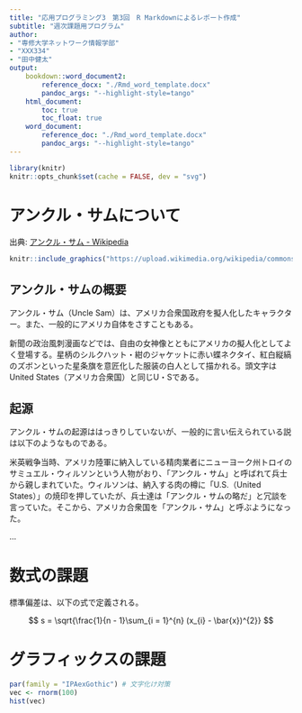 ```yaml
---
title: "応用プログラミング3　第3回　R Markdownによるレポート作成"
subtitle: "週次課題用プログラム"
author:
- "専修大学ネットワーク情報学部"
- "XXX334"
- "田中健太"
output:
    bookdown::word_document2:
        reference_docx: "./Rmd_word_template.docx"
        pandoc_args: "--highlight-style=tango"
    html_document:
        toc: true
        toc_float: true
    word_document:
        reference_doc: "./Rmd_word_template.docx"
        pandoc_args: "--highlight-style=tango"
---
```


```r
library(knitr)
knitr::opts_chunk$set(cache = FALSE, dev = "svg")
```

# アンクル・サムについて

出典: [アンクル・サム - Wikipedia](https://ja.wikipedia.org/wiki/%E3%82%A2%E3%83%B3%E3%82%AF%E3%83%AB%E3%83%BB%E3%82%B5%E3%83%A0)

```r
knitr::include_graphics("https://upload.wikimedia.org/wikipedia/commons/thumb/5/59/J._M._Flagg%2C_I_Want_You_for_U.S._Army_poster_%281917%29.jpg/451px-J._M._Flagg%2C_I_Want_You_for_U.S._Army_poster_%281917%29.jpg")
```


## アンクル・サムの概要

アンクル・サム（Uncle Sam）は、アメリカ合衆国政府を擬人化したキャラクター。また、一般的にアメリカ自体をさすこともある。

新聞の政治風刺漫画などでは、自由の女神像とともにアメリカの擬人化としてよく登場する。星柄のシルクハット・紺のジャケットに赤い蝶ネクタイ、紅白縦縞のズボンといった星条旗を意匠化した服装の白人として描かれる。頭文字はUnited States（アメリカ合衆国）と同じU・Sである。

## 起源

アンクル・サムの起源ははっきりしていないが、一般的に言い伝えられている説は以下のようなものである。

米英戦争当時、アメリカ陸軍に納入している精肉業者にニューヨーク州トロイのサミュエル・ウィルソンという人物がおり、「アンクル・サム」と呼ばれて兵士から親しまれていた。ウィルソンは、納入する肉の樽に「U.S.（United States）」の焼印を押していたが、兵士達は「アンクル・サムの略だ」と冗談を言っていた。そこから、アメリカ合衆国を「アンクル・サム」と呼ぶようになった。

...


# 数式の課題

標準偏差は、以下の式で定義される。

$$
s = \sqrt{\frac{1}{n - 1}\sum_{i = 1}^{n} (x_{i} - \bar{x})^{2}}
$$


# グラフィックスの課題

```r
par(family = "IPAexGothic") # 文字化け対策
vec <- rnorm(100)
hist(vec)
```
